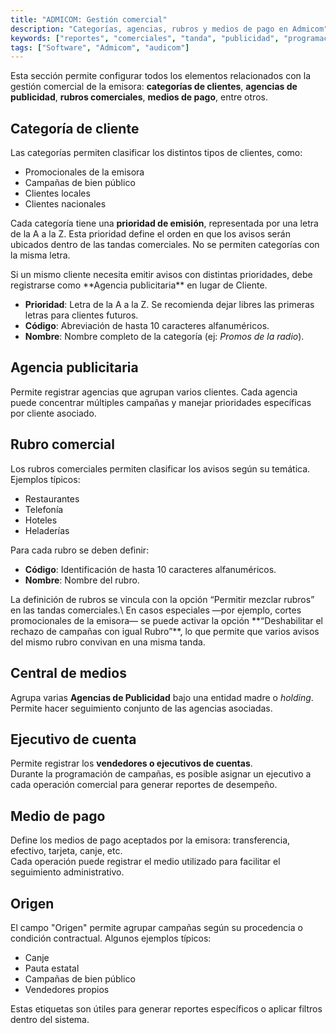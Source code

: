 ```yaml
---
title: "ADMICOM: Gestión comercial"
description: "Categorías, agencias, rubros y medios de pago en Admicom"
keywords: ["reportes", "comerciales", "tanda", "publicidad", "programación"]
tags: ["Software", "Admicom", "audicom"]
---
```


Esta sección permite configurar todos los elementos relacionados con la gestión comercial de la emisora: **categorías de clientes**, **agencias de publicidad**, **rubros comerciales**, **medios de pago**, entre otros.

## Categoría de cliente

Las categorías permiten clasificar los distintos tipos de clientes, como:

- Promocionales de la emisora
- Campañas de bien público
- Clientes locales
- Clientes nacionales

Cada categoría tiene una **prioridad de emisión**, representada por una letra de la A a la Z. Esta prioridad define el orden en que los avisos serán ubicados dentro de las tandas comerciales. No se permiten categorías con la misma letra.

<Note>
  Si un mismo cliente necesita emitir avisos con distintas prioridades, debe registrarse como **Agencia publicitaria** en lugar de Cliente.
</Note>

- **Prioridad**: Letra de la A a la Z. Se recomienda dejar libres las primeras letras para clientes futuros.
- **Código**: Abreviación de hasta 10 caracteres alfanuméricos.
- **Nombre**: Nombre completo de la categoría (ej: _Promos de la radio_).

## Agencia publicitaria

Permite registrar agencias que agrupan varios clientes. Cada agencia puede concentrar múltiples campañas y manejar prioridades específicas por cliente asociado.

## Rubro comercial

Los rubros comerciales permiten clasificar los avisos según su temática. Ejemplos típicos:

- Restaurantes
- Telefonía
- Hoteles
- Heladerías

Para cada rubro se deben definir:

- **Código**: Identificación de hasta 10 caracteres alfanuméricos.
- **Nombre**: Nombre del rubro.

<Note>
  La definición de rubros se vincula con la opción “Permitir mezclar rubros” en las tandas comerciales.\
  En casos especiales —por ejemplo, cortes promocionales de la emisora— se puede activar la opción **“Deshabilitar el rechazo de campañas con igual Rubro”**, lo que permite que varios avisos del mismo rubro convivan en una misma tanda.
</Note>

## Central de medios

Agrupa varias **Agencias de Publicidad** bajo una entidad madre o _holding_. Permite hacer seguimiento conjunto de las agencias asociadas.

## Ejecutivo de cuenta

Permite registrar los **vendedores o ejecutivos de cuentas**.\
Durante la programación de campañas, es posible asignar un ejecutivo a cada operación comercial para generar reportes de desempeño.

## Medio de pago

Define los medios de pago aceptados por la emisora: transferencia, efectivo, tarjeta, canje, etc.\
Cada operación puede registrar el medio utilizado para facilitar el seguimiento administrativo.

## Origen

El campo "Origen" permite agrupar campañas según su procedencia o condición contractual. Algunos ejemplos típicos:

- Canje
- Pauta estatal
- Campañas de bien público
- Vendedores propios

<Note>
  Estas etiquetas son útiles para generar reportes específicos o aplicar filtros dentro del sistema.
</Note>